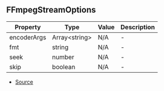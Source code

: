 ## FFmpegStreamOptions


| Property | Type | Value | Description |
| ----------- | ----------- | ----------- | ----------- |
| encoderArgs | Array\<string> | N/A | - |
| fmt | string | N/A | - |
| seek | number | N/A | - |
| skip | boolean | N/A | - |


- [Source](https://github.com/Androz2091/discord-player/blob/e435396/packages/discord-player/src/utils/FFmpegStream.ts#L4)